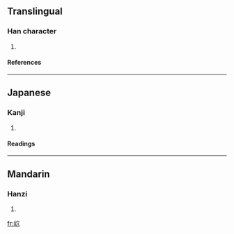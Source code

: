 ==Translingual==
===Han character===
{{Han char|rn=46|rad=山|as=05|sn=8|four=2378<sub>2</sub>|canj=山十金 (UJC)}}
# {{defn|Han|sort=山05}}
====References====
{{Han ref|kx=0309.070|dkj=07973|dj=0609.040|hdz=10768.140|uh=5CA4|ud=23716|bh=CC5C|bd=52316}}
----
==Japanese==
===Kanji===
{{ja-kanji|grade=|rs=山05}}
# {{defn|Japanese}} 
====Readings====
{{ja-readings|on=[[けつ]] (ketsu), [[けち]] (kechi)|kun=}}
----
==Mandarin==
===Hanzi===
{{cmn-hanzi|pin=[[xuè]] (xue4)|wg=hsüeh<sup>4</sup>}}
# {{defn|Mandarin}}

[[fr:岤]]